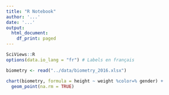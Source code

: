 ```yaml
---
title: "R Notebook"
author: '...'
date: '...'
output:
  html_document:
    df_print: paged
---
```


```r
SciViews::R
options(data.io_lang = "fr") # Labels en français
```


```r
biometry <- read("../data/biometry_2016.xlsx")
```


```r
chart(biometry, formula = height ~ weight %color=% gender) +
  geom_point(na.rm = TRUE)
```

